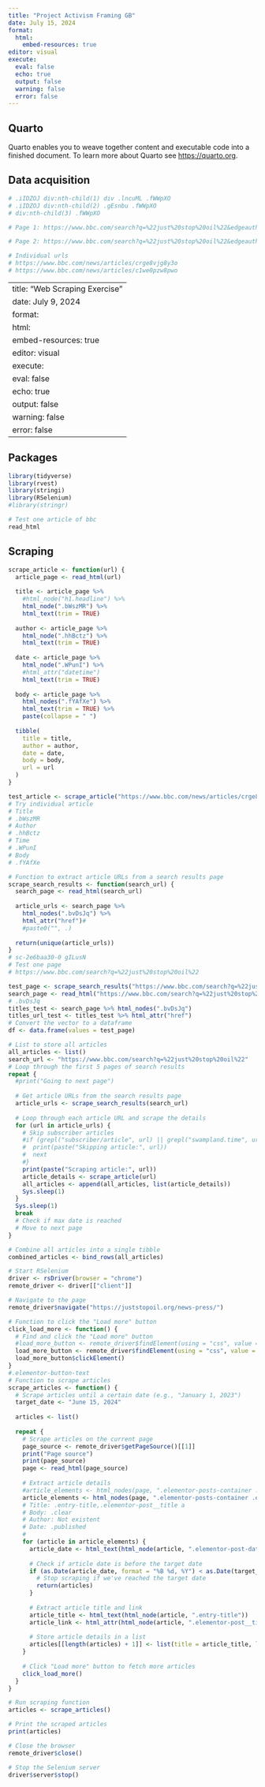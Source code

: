 ```yaml
---
title: "Project Activism Framing GB"
date: July 15, 2024
format: 
  html:
    embed-resources: true
editor: visual
execute: 
  eval: false
  echo: true
  output: false
  warning: false
  error: false
---
```


## Quarto

Quarto enables you to weave together content and executable code into a finished document. To learn more about Quarto see <https://quarto.org>.

## Data acquisition

```r
# .iIDZOJ div:nth-child(1) div .lncuML .fWWpXO
# .iIDZOJ div:nth-child(2) .gEsnbu .fWWpXO
# div:nth-child(3) .fWWpXO

# Page 1: https://www.bbc.com/search?q=%22just%20stop%20oil%22&edgeauth=eyJhbGciOiAiSFMyNTYiLCAidHlwIjogIkpXVCJ9.eyJrZXkiOiAiZmFzdGx5LXVyaS10b2tlbi0xIiwiZXhwIjogMTcyMTAzMzE1NiwibmJmIjogMTcyMTAzMjc5NiwicmVxdWVzdHVyaSI6ICIlMkZzZWFyY2glM0ZxJTNEJTI1MjJqdXN0JTI1MjBzdG9wJTI1MjBvaWwlMjUyMiJ9.RI5avJJIPpCsNGTROTs5vrPz6Su6HOpcIga8_CW8zNk

# Page 2: https://www.bbc.com/search?q=%22just%20stop%20oil%22&edgeauth=eyJhbGciOiAiSFMyNTYiLCAidHlwIjogIkpXVCJ9.eyJrZXkiOiAiZmFzdGx5LXVyaS10b2tlbi0xIiwiZXhwIjogMTcyMTAzMzE1NiwibmJmIjogMTcyMTAzMjc5NiwicmVxdWVzdHVyaSI6ICIlMkZzZWFyY2glM0ZxJTNEJTI1MjJqdXN0JTI1MjBzdG9wJTI1MjBvaWwlMjUyMiJ9.RI5avJJIPpCsNGTROTs5vrPz6Su6HOpcIga8_CW8zNk

# Individual urls 
# https://www.bbc.com/news/articles/crge8vjg8y3o
# https://www.bbc.com/news/articles/c1we0pzw8pwo
```

---
title: "Web Scraping Exercise"
date: July 9, 2024
format: 
  html:
    embed-resources: true
editor: visual
execute: 
  eval: false
  echo: true
  output: false
  warning: false
  error: false
---

## Packages

```r
library(tidyverse)
library(rvest)
library(stringi)
library(RSelenium)
#library(stringr)
```

```r
# Test one article of bbc
read_html
```

## Scraping

```r
scrape_article <- function(url) {
  article_page <- read_html(url)
  
  title <- article_page %>%
    #html_node("h1.headline") %>%
    html_node(".bWszMR") %>%
    html_text(trim = TRUE)
  
  author <- article_page %>%
    html_node(".hhBctz") %>%
    html_text(trim = TRUE)
    
  date <- article_page %>%
    html_node(".WPunI") %>%
    #html_attr("datetime")
    html_text(trim = TRUE)
  
  body <- article_page %>%
    html_nodes(".fYAfXe") %>%
    html_text(trim = TRUE) %>%
    paste(collapse = " ")
  
  tibble(
    title = title,
    author = author,
    date = date,
    body = body,
    url = url
  )
}

test_article <- scrape_article("https://www.bbc.com/news/articles/crge8vjg8y3o")
# Try individual article
# Title
# .bWszMR
# Author
# .hhBctz
# Time
# .WPunI
# Body
# .fYAfXe

# Function to extract article URLs from a search results page
scrape_search_results <- function(search_url) {
  search_page <- read_html(search_url)
  
  article_urls <- search_page %>%
    html_nodes(".bvDsJq") %>%
    html_attr("href")# 
    #paste0("", .)
  
  return(unique(article_urls))
}
# sc-2e6baa30-0 gILusN
# Test one page
# https://www.bbc.com/search?q=%22just%20stop%20oil%22

test_page <- scrape_search_results("https://www.bbc.com/search?q=%22just%20stop%20oil%22")
search_page <- read_html("https://www.bbc.com/search?q=%22just%20stop%20oil%22")
# .bvDsJq
titles_test <- search_page %>% html_nodes(".bvDsJq")
titles_url_test <- titles_test %>% html_attr("href")
# Convert the vector to a dataframe
df <- data.frame(values = test_page)
```

```r
# List to store all articles
all_articles <- list()
search_url <- "https://www.bbc.com/search?q=%22just%20stop%20oil%22"
# Loop through the first 5 pages of search results
repeat {
  #print("Going to next page")
  
  # Get article URLs from the search results page
  article_urls <- scrape_search_results(search_url)
  
  # Loop through each article URL and scrape the details
  for (url in article_urls) {
    # Skip subscriber articles
    #if (grepl("subscriber/article", url) || grepl("swampland.time", url)) {
    #  print(paste("Skipping article:", url))
    #  next
    #}
    print(paste("Scraping article:", url))
    article_details <- scrape_article(url)
    all_articles <- append(all_articles, list(article_details))
    Sys.sleep(1)
  }
  Sys.sleep(1)
  break
  # Check if max date is reached
  # Move to next page
}

# Combine all articles into a single tibble
combined_articles <- bind_rows(all_articles)
```

```r
# Start RSelenium
driver <- rsDriver(browser = "chrome")
remote_driver <- driver[["client"]]

# Navigate to the page
remote_driver$navigate("https://juststopoil.org/news-press/")

# Function to click the "Load more" button
click_load_more <- function() {
  # Find and click the "Load more" button
  #load_more_button <- remote_driver$findElement(using = "css", value = ".elementor-posts-container .elementor-widget-container:last-child button")
  load_more_button <- remote_driver$findElement(using = "css", value = ".elementor-button")
  load_more_button$clickElement()
}
#.elementor-button-text
# Function to scrape articles
scrape_articles <- function() {
  # Scrape articles until a certain date (e.g., "January 1, 2023")
  target_date <- "June 15, 2024"
  
  articles <- list()
  
  repeat {
    # Scrape articles on the current page
    page_source <- remote_driver$getPageSource()[[1]]
    print("Page source")
    print(page_source)
    page <- read_html(page_source)
    
    # Extract article details
    #article_elements <- html_nodes(page, ".elementor-posts-container .elementor-widget-container .elementor-post")
    article_elements <- html_nodes(page, ".elementor-posts-container .elementor-widget-container .elementor-post")
    # Title: .entry-title,.elementor-post__title a
    # Body: .clear 
    # Author: Not existent
    # Date: .published
    #
    for (article in article_elements) {
      article_date <- html_text(html_node(article, ".elementor-post-date"))
      
      # Check if article date is before the target date
      if (as.Date(article_date, format = "%B %d, %Y") < as.Date(target_date, format = "%B %d, %Y")) {
        # Stop scraping if we've reached the target date
        return(articles)
      }
      
      # Extract article title and link
      article_title <- html_text(html_node(article, ".entry-title"))
      article_link <- html_attr(html_node(article, ".elementor-post__title a"), "href")
      
      # Store article details in a list
      articles[[length(articles) + 1]] <- list(title = article_title, link = article_link)
    }
    
    # Click "Load more" button to fetch more articles
    click_load_more()
  }
}

# Run scraping function
articles <- scrape_articles()

# Print the scraped articles
print(articles)

# Close the browser
remote_driver$close()

# Stop the Selenium server
driver$server$stop()

```
